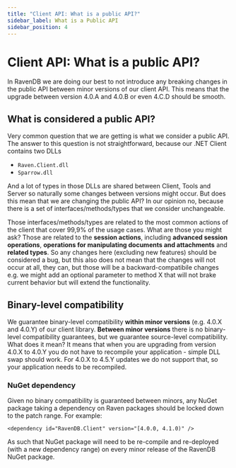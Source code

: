 ```yaml
---
title: "Client API: What is a public API?"
sidebar_label: What is a Public API
sidebar_position: 4
---
```



# Client API: What is a public API?

In RavenDB we are doing our best to not introduce any breaking changes in the public API between minor versions of our client API. This means that the upgrade between version 4.0.A and 4.0.B or even 4.C.D should be smooth.

## What is considered a public API?

Very common question that we are getting is what we consider a public API. The answer to this question is not straightforward, because our .NET Client contains two DLLs

- `Raven.Client.dll`
- `Sparrow.dll`

And a lot of types in those DLLs are shared between Client, Tools and Server so naturally some changes between versions might occur. But does this mean that we are changing the public API? In our opinion no, because there is a set of interfaces/methods/types that we consider unchangeable.

Those interfaces/methods/types are related to the most common actions of the client that cover 99,9% of the usage cases. What are those you might ask? Those are related to the **session actions**, including **advanced session operations**, **operations for manipulating documents and attachments** and **related types**. So any changes here (excluding new features) should be considered a bug, but this also does not mean that the changes will not occur at all, they can, but those will be a backward-compatibile changes e.g. we might add an optional parameter to method X that will not brake current behavior but will extend the functionality.

## Binary-level compatibility

We guarantee binary-level compatibility **within minor versions** (e.g. 4.0.X and 4.0.Y) of our client library. **Between minor versions** there is no binary-level compatibility guarantees, but we guarantee source-level compatibility. What does it mean? It means that when you are upgrading from version 4.0.X to 4.0.Y you do not have to recompile your application - simple DLL swap should work. For 4.0.X to 4.5.Y updates we do not support that, so your application needs to be recompiled.

### NuGet dependency

Given no binary compatibility is guaranteed between minors, any NuGet package taking a dependency on Raven packages should be locked down to the patch range. For example:

```
<dependency id="RavenDB.Client" version="[4.0.0, 4.1.0)" />
```

As such that NuGet package will need to be re-compile and re-deployed (with a new dependency range) on every minor release of the RavenDB NuGet package.

